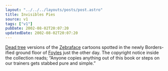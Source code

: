 ```yaml
---
layout: "../../../layouts/posts/post.astro"
title: Invisibles Pies
source: v1
tags: ["v1"]
pubDate: 2002-08-02T20:07:20
updatedDate: 2002-08-02T20:07:20
---
```


[Dead tree][1] versions of the [Zebraface][2] cartoons spotted in the newly Borders-ified ground floor of [Foyles][3] just the other day. The copyright notice inside the collection reads; &#8220;Anyone copies anything out of this book or steps on our trainers gets stabbed pure and simple.&#8221;

[1]: http://www.amazon.co.uk/exec/obidos/ASIN/0954100204/ "Amazon.co.uk: Zebra Face by Ed Bradbury and William Goddard"
[2]: http://www.invisiblespies.com/zebraface/zeball.html "Invisible Spies: Zebraface Cartoons"
[3]: http://www.foyles.co.uk/ "W & G Foyle Ltd, Charing Cross Road, London"
